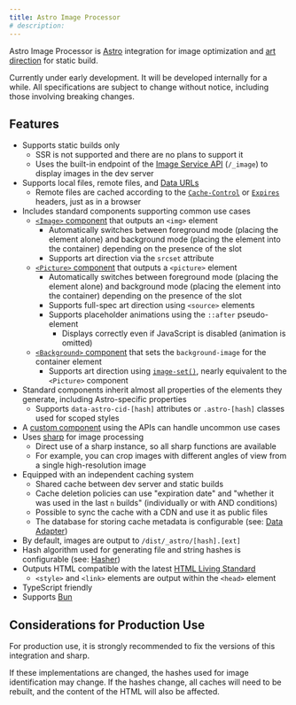 ```yaml
---
title: Astro Image Processor
# description:
---
```



Astro Image Processor is [Astro](https://astro.build/) integration for image optimization and [art direction](https://developer.mozilla.org/en/docs/Learn/HTML/Multimedia_and_embedding/Responsive_images) for static build.

<Aside type="caution">
  Currently under early development. It will be developed internally for a while.  
  All specifications are subject to change without notice, including those involving breaking changes.
</Aside>

<CardGrid>
  <LinkCard title="GitHub" href="https://github.com/macropygia/astro-image-processor" target="_blank" />
  <LinkCard title="npm" href="https://www.npmjs.com/package/astro-image-processor" target="_blank" />
</CardGrid>

## Features

- Supports static builds only
    - SSR is not supported and there are no plans to support it
    - Uses the built-in endpoint of the [Image Service API](https://docs.astro.build/reference/image-service-reference/#local-services) (`/_image`) to display images in the dev server
- Supports local files, remote files, and [Data URLs](https://developer.mozilla.org/en/docs/Web/HTTP/Basics_of_HTTP/Data_URLs)
    - Remote files are cached according to the [`Cache-Control`](https://developer.mozilla.org/en/docs/Web/HTTP/Headers/Cache-Control) or [`Expires`](https://developer.mozilla.org/en/docs/Web/HTTP/Headers/Expires) headers, just as in a browser
- Includes standard components supporting common use cases
    - [`<Image>` component](/astro-image-processor/component/image/) that outputs an `<img>` element
        - Automatically switches between foreground mode (placing the element alone) and background mode (placing the element into the container) depending on the presence of the slot
        - Supports art direction via the `srcset` attribute
    - [`<Picture>` component](/astro-image-processor/component/picture/) that outputs a `<picture>` element
        - Automatically switches between foreground mode (placing the element alone) and background mode (placing the element into the container) depending on the presence of the slot
        - Supports full-spec art direction using `<source>` elements
        - Supports placeholder animations using the `::after` pseudo-element
            - Displays correctly even if JavaScript is disabled (animation is omitted)
    - [`<Background>` component](/astro-image-processor/component/background/) that sets the `background-image` for the container element
        - Supports art direction using [`image-set()`](https://developer.mozilla.org/en/docs/Web/CSS/image/image-set), nearly equivalent to the `<Picture>` component
- Standard components inherit almost all properties of the elements they generate, including Astro-specific properties
    - Supports `data-astro-cid-[hash]` attributes or `.astro-[hash]` classes used for scoped styles
- A [custom component](/astro-image-processor/component/custom-component/) using the APIs can handle uncommon use cases
- Uses [sharp](https://sharp.pixelplumbing.com/) for image processing
    - Direct use of a sharp instance, so all sharp functions are available
    - For example, you can crop images with different angles of view from a single high-resolution image
- Equipped with an independent caching system
    - Shared cache between dev server and static builds
    - Cache deletion policies can use "expiration date" and "whether it was used in the last `n` builds" (individually or with AND conditions)
    - Possible to sync the cache with a CDN and use it as public files
    - The database for storing cache metadata is configurable (see: [Data Adapter](/astro-image-processor/extras/data-adapter/))
- By default, images are output to `/dist/_astro/[hash].[ext]`
- Hash algorithm used for generating file and string hashes is configurable (see: [Hasher](/astro-image-processor/extras/hasher/))
- Outputs HTML compatible with the latest [HTML Living Standard](https://html.spec.whatwg.org/)
    - `<style>` and `<link>` elements are output within the `<head>` element
- TypeScript friendly
- Supports [Bun](https://bun.sh/)

## Considerations for Production Use

For production use, it is strongly recommended to fix the versions of this integration and sharp.

If these implementations are changed, the hashes used for image identification may change. If the hashes change, all caches will need to be rebuilt, and the content of the HTML will also be affected.
